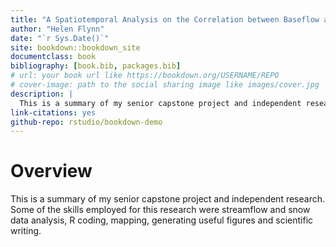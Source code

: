 ```yaml
--- 
title: "A Spatiotemporal Analysis on the Correlation between Baseflow and Peak Snow Water Equivalent in Colorado"
author: "Helen Flynn"
date: "`r Sys.Date()`"
site: bookdown::bookdown_site
documentclass: book
bibliography: [book.bib, packages.bib]
# url: your book url like https://bookdown.org/USERNAME/REPO
# cover-image: path to the social sharing image like images/cover.jpg
description: |
  This is a summary of my senior capstone project and independent research. 
link-citations: yes
github-repo: rstudio/bookdown-demo
---
```


# Overview

This is a summary of my senior capstone project and independent research. Some of the skills employed for this research were streamflow and snow data analysis, R coding, mapping, generating useful figures and scientific writing. 